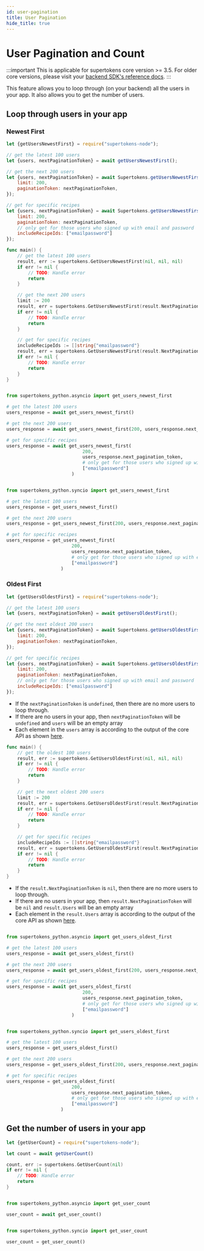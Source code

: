 ```yaml
---
id: user-pagination
title: User Pagination
hide_title: true
---
```


<!-- COPY DOCS -->
<!-- ./thirdpartyemailpassword/common-customizations/user-pagination.mdx -->


# User Pagination and Count

:::important
This is applicable for supertokens core version >= 3.5. For older core versions, please visit your [backend SDK's reference docs](../sdks).
:::

This feature allows you to loop through (on your backend) all the users in your app. It also allows you to get the number of users.

## Loop through users in your app

### Newest First

<BackendSDKTabs>
<TabItem value="nodejs">

```jsx
let {getUsersNewestFirst} = require("supertokens-node");

// get the latest 100 users
let {users, nextPaginationToken} = await getUsersNewestFirst();

// get the next 200 users
let {users, nextPaginationToken} = await Supertokens.getUsersNewestFirst({
    limit: 200,
    paginationToken: nextPaginationToken,
});

// get for specific recipes
let {users, nextPaginationToken} = await Supertokens.getUsersNewestFirst({
    limit: 200,
    paginationToken: nextPaginationToken,
    // only get for those users who signed up with email and password
    includeRecipeIds: ["emailpassword"]
});
```

</TabItem>
<TabItem value="go">

```go
func main() {
	// get the latest 100 users
	result, err := supertokens.GetUsersNewestFirst(nil, nil, nil)
	if err != nil {
		// TODO: Handle error
		return
	}

	// get the next 200 users
	limit := 200
	result, err = supertokens.GetUsersNewestFirst(result.NextPaginationToken, &limit, nil)
	if err != nil {
		// TODO: Handle error
		return
	}

	// get for specific recipes
	includeRecipeIds := []string{"emailpassword"}
	result, err = supertokens.GetUsersNewestFirst(result.NextPaginationToken, &limit, &includeRecipeIds)
	if err != nil {
		// TODO: Handle error
		return
	}
}
```

</TabItem>
<TabItem value="python">

<PythonSyncAsyncSubTabs>
<TabItem value="asyncio">

```python

from supertokens_python.asyncio import get_users_newest_first

# get the latest 100 users
users_response = await get_users_newest_first()

# get the next 200 users
users_response = await get_users_newest_first(200, users_response.next_pagination_token)

# get for specific recipes
users_response = await get_users_newest_first(
							200, 
							users_response.next_pagination_token,
							# only get for those users who signed up with email and password
							["emailpassword"]
						)
```

</TabItem>
<TabItem value="syncio">

```python

from supertokens_python.syncio import get_users_newest_first

# get the latest 100 users
users_response = get_users_newest_first()

# get the next 200 users
users_response = get_users_newest_first(200, users_response.next_pagination_token)

# get for specific recipes
users_response = get_users_newest_first(
						200, 
						users_response.next_pagination_token,
						# only get for those users who signed up with email and password
						["emailpassword"]
					)

```

</TabItem>
</PythonSyncAsyncSubTabs>

</TabItem>
</BackendSDKTabs>

### Oldest First 

<BackendSDKTabs>
<TabItem value="nodejs">

```js
let {getUsersOldestFirst} = require("supertokens-node");

// get the latest 100 users
let {users, nextPaginationToken} = await getUsersOldestFirst();

// get the next oldest 200 users
let {users, nextPaginationToken} = await Supertokens.getUsersOldestFirst({
    limit: 200,
    paginationToken: nextPaginationToken,
});

// get for specific recipes
let {users, nextPaginationToken} = await Supertokens.getUsersOldestFirst({
    limit: 200,
    paginationToken: nextPaginationToken,
    // only get for those users who signed up with email and password
    includeRecipeIds: ["emailpassword"]
});
```

- If the `nextPaginationToken` is `undefined`, then there are no more users to loop through.
- If there are no users in your app, then `nextPaginationToken` will be `undefined` and `users` will be an empty array
- Each element in the `users` array is according to the output of the core API as shown [here](https://app.swaggerhub.com/apis/supertokens/CDI/2.8.0#/Core/getUsers).


</TabItem>
<TabItem value="go">

```go
func main() {
	// get the oldest 100 users
	result, err := supertokens.GetUsersOldestFirst(nil, nil, nil)
	if err != nil {
		// TODO: Handle error
		return
	}

	// get the next oldest 200 users
	limit := 200
	result, err = supertokens.GetUsersOldestFirst(result.NextPaginationToken, &limit, nil)
	if err != nil {
		// TODO: Handle error
		return
	}

	// get for specific recipes
	includeRecipeIds := []string{"emailpassword"}
	result, err = supertokens.GetUsersOldestFirst(result.NextPaginationToken, &limit, &includeRecipeIds)
	if err != nil {
		// TODO: Handle error
		return
	}
}
```

- If the `result.NextPaginationToken` is `nil`, then there are no more users to loop through.
- If there are no users in your app, then `result.NextPaginationToken` will be `nil` and `result.Users` will be an empty array
- Each element in the `result.Users` array is according to the output of the core API as shown [here](https://app.swaggerhub.com/apis/supertokens/CDI/2.8.0#/Core/getUsers).


</TabItem>
<TabItem value="python">

<PythonSyncAsyncSubTabs>
<TabItem value="asyncio">

```python

from supertokens_python.asyncio import get_users_oldest_first

# get the latest 100 users
users_response = await get_users_oldest_first()

# get the next 200 users
users_response = await get_users_oldest_first(200, users_response.next_pagination_token)

# get for specific recipes
users_response = await get_users_oldest_first(
							200, 
							users_response.next_pagination_token,
							# only get for those users who signed up with email and password
							["emailpassword"]
						)
```

</TabItem>
<TabItem value="syncio">

```python

from supertokens_python.syncio import get_users_oldest_first

# get the latest 100 users
users_response = get_users_oldest_first()

# get the next 200 users
users_response = get_users_oldest_first(200, users_response.next_pagination_token)

# get for specific recipes
users_response = get_users_oldest_first(
						200, 
						users_response.next_pagination_token,
						# only get for those users who signed up with email and password
						["emailpassword"]
					)

```

</TabItem>
</PythonSyncAsyncSubTabs>

</TabItem>
</BackendSDKTabs>

## Get the number of users in your app

<BackendSDKTabs>
<TabItem value="nodejs">

```js
let {getUserCount} = require("supertokens-node");

let count = await getUserCount()
```

</TabItem>
<TabItem value="go">

```go
count, err := supertokens.GetUserCount(nil)
if err != nil {
    // TODO: Handle error
    return
}
```

</TabItem>
<TabItem value="python">
<PythonSyncAsyncSubTabs>
<TabItem value="asyncio">

```python

from supertokens_python.asyncio import get_user_count

user_count = await get_user_count()
```

</TabItem>
<TabItem value="syncio">

```python

from supertokens_python.syncio import get_user_count

user_count = get_user_count()

```

</TabItem>
</PythonSyncAsyncSubTabs>
</TabItem>
</BackendSDKTabs>